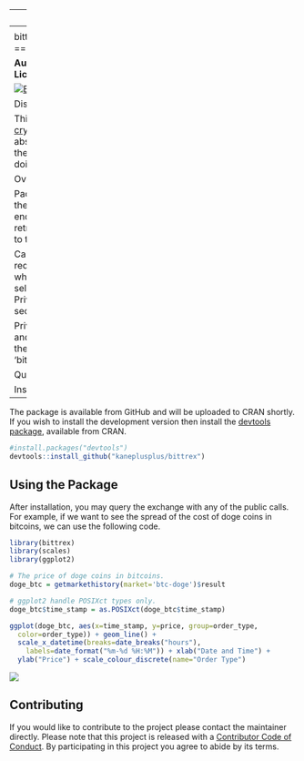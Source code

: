   ---
output:
  github_document:
    hard_line_breaks: false
---
<!-- README.md is generated from README.Rmd. Please edit that file -->

bittrex: An R client for the [Bittrex Crypto-Currency Exchange](https://bittrex.com)
=====================================================

**Authors:** Michael J. Kane<br/>
**License:** [LGPL-2](https://opensource.org/licenses/LGPL-2.1)

[![Build Status](https://travis-ci.org/kaneplusplus/bittrex.svg?branch=master)](https://travis-ci.org/kaneplusplus/bittrex)
[![AppVeyor Build Status](https://ci.appveyor.com/api/projects/status/github/kaneplusplus/bittrex?branch=master&svg=true)](https://ci.appveyor.com/project/kaneplusplus/bittrex)
[![Coverage Status](https://img.shields.io/codecov/c/github/kaneplusplus/bittrex/master.svg)](https://codecov.io/github/kaneplusplus/bittrex?branch=master)

Disclaimer
===

This software is in no way affiliated, endorsed, or approved by the
[Bittrex crypto-currency exchange](https://bittrex.com/) or any of its affiliates. 
It comes with absolutely no warranty and should not be used in actual trading 
unless the user can read and understand the source and know what you are doing.

Overview
===

Package 'bittrex' is an R implementation of the REST interface used by the [Bittrex
crypto-currency exchange](https://bittrex.com/). It provides functions 
for endpoints supported by the exchange. This includes the ability 
to retrieve price, volume, and order book information as well as the ability
to trade crypto-currencies.

Calls to the exchange are categorized as either public, which includes 
requests for price, volume, and order book information, and private, which 
includes all requests requiring an account including placing buy or sell 
orders. Public calls can be used directly by installing the package. 
Private calls require that you 
[create an account](https://https://bittrex.com/account/Register) and create an API and secret 
key with appropriate permissions.

Private calls retrieve the API and secret key using the BITTREX_API_KEY and 
BITTREX_SECRET_KEY environment variables. These may be set by the user before 
opening the R session or, they can be set using the 'bittrex_authenticate' 
function.

Quickstart
===

Install
---

The package is available from GitHub and will be uploaded to CRAN
shortly. If you wish to install the development version then install the 
[devtools package](https://CRAN.R-project.org/package=devtools), available 
from CRAN. 

```r
#install.packages("devtools")
devtools::install_github("kaneplusplus/bittrex")
```

Using the Package
---

After installation, you may query the exchange with any of the public
calls. For example, if we want to see the spread of the cost of doge 
coins in bitcoins, we can use the following code.

```r
library(bittrex)
library(scales)
library(ggplot2)

# The price of doge coins in bitcoins.
doge_btc = getmarkethistory(market='btc-doge')$result

# ggplot2 handle POSIXct types only.
doge_btc$time_stamp = as.POSIXct(doge_btc$time_stamp)

ggplot(doge_btc, aes(x=time_stamp, y=price, group=order_type, 
  color=order_type)) + geom_line() + 
  scale_x_datetime(breaks=date_breaks("hours"), 
    labels=date_format("%m-%d %H:%M")) + xlab("Date and Time") +
  ylab("Price") + scale_colour_discrete(name="Order Type")
```

![](inst/README_files/readme-viz.png)

Contributing
---

If you would like to contribute to the project please contact
the maintainer directly. Please note that this project is
released with a [Contributor Code of Conduct](CONDUCT.md).
By participating in this project you agree to abide by its terms.


